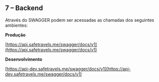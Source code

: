 ## 7 – Backend

Através do SWAGGER podem ser acessadas as chamadas dos seguintes ambientes:

**Produção**

[https://api.safetravels.me/swagger/docs/v1](https://api.safetravels.me/swagger/docs/v1)

**Desenvolvimento**

[https://api-dev.safetravels.me/swagger/docs/v1](https://api-dev.safetravels.me/swagger/docs/v1)
